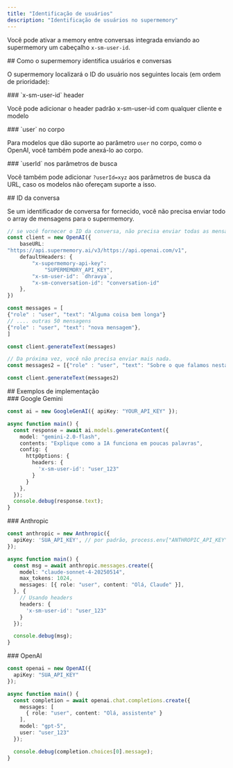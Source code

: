 ```yaml
---
title: "Identificação de usuários"
description: "Identificação de usuários no supermemory"
---
```


Você pode ativar a memory entre conversas integrada enviando ao supermemory um cabeçalho `x-sm-user-id`.

<div id="how-supermemory-identifies-users-and-conversations">
  ## Como o supermemory identifica usuários e conversas
</div>

O supermemory localizará o ID do usuário nos seguintes locais (em ordem de prioridade):

<div id="x-sm-user-id-header">
  ### `x-sm-user-id` header
</div>

Você pode adicionar o header padrão x-sm-user-id com qualquer cliente e modelo

<div id="user-in-body">
  ### `user` no corpo
</div>

Para modelos que dão suporte ao parâmetro `user` no corpo, como o OpenAI, você também pode anexá-lo ao corpo.

<div id="userid-in-search-params">
  ### `userId` nos parâmetros de busca
</div>

Você também pode adicionar `?userId=xyz` aos parâmetros de busca da URL, caso os modelos não ofereçam suporte a isso.

<div id="conversation-id">
  ## ID da conversa
</div>

Se um identificador de conversa for fornecido, você não precisa enviar todo o array de mensagens para o supermemory.

```typescript
// se você fornecer o ID da conversa, não precisa enviar todas as mensagens sempre. O supermemory preenche o histórico automaticamente.
const client = new OpenAI({
    baseURL:
"https://api.supermemory.ai/v3/https://api.openai.com/v1",
    defaultHeaders: {
        "x-supermemory-api-key":
            "SUPERMEMORY_API_KEY",
        "x-sm-user-id": `dhravya`,
        "x-sm-conversation-id": "conversation-id"
    },
})

const messages = [
{"role" : "user", "text": "Alguma coisa bem longa"}
// .... outras 50 mensagens
{"role" : "user", "text": "nova mensagem"},
]

const client.generateText(messages)

// Da próxima vez, você não precisa enviar mais nada.
const messages2 = [{"role" : "user", "text": "Sobre o que falamos nesta conversa e naquela que tivemos no ano passado?"}]

const client.generateText(messages2)
```


<div id="implementation-examples">
  ## Exemplos de implementação
</div>

<div id="google-gemini">
  ### Google Gemini
</div>

```typescript
const ai = new GoogleGenAI({ apiKey: "YOUR_API_KEY" });

async function main() {
  const response = await ai.models.generateContent({
    model: "gemini-2.0-flash",
    contents: "Explique como a IA funciona em poucas palavras",
    config: {
      httpOptions: {
        headers: {
          'x-sm-user-id': "user_123"
        }
      }
    },
  });
  console.debug(response.text);
}
```


<div id="anthropic">
  ### Anthropic
</div>

```typescript
const anthropic = new Anthropic({
  apiKey: 'SUA_API_KEY', // por padrão, process.env["ANTHROPIC_API_KEY"]
});

async function main() {
  const msg = await anthropic.messages.create({
    model: "claude-sonnet-4-20250514",
    max_tokens: 1024,
    messages: [{ role: "user", content: "Olá, Claude" }],
  }, {
    // Usando headers
    headers: {
      'x-sm-user-id': "user_123"
    }
  });

  console.debug(msg);
}
```


<div id="openai">
  ### OpenAI
</div>

```typescript
const openai = new OpenAI({
  apiKey: "SUA_API_KEY"
});

async function main() {
  const completion = await openai.chat.completions.create({
    messages: [
      { role: "user", content: "Olá, assistente" }
    ],
    model: "gpt-5",
    user: "user_123"
  });

  console.debug(completion.choices[0].message);
}
```
